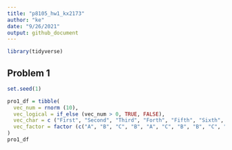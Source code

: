 ```yaml
---
title: "p8105_hw1_kx2173"
author: "ke"
date: "9/26/2021"
output: github_document
---
```


```r
library(tidyverse)
```


## Problem 1

```r
set.seed(1)

pro1_df = tibble(
  vec_num = rnorm (10),
  vec_logical = if_else (vec_num > 0, TRUE, FALSE),
  vec_char = c ("First", "Second", "Third", "Forth", "Fifth", "Sixth", "Seventh", "Eighth", "Ninth", "Tenth"),
  vec_factor = factor (c("A", "B", "C", "B", "A", "C", "B", "B", "C", "A"))
)
pro1_df
```

